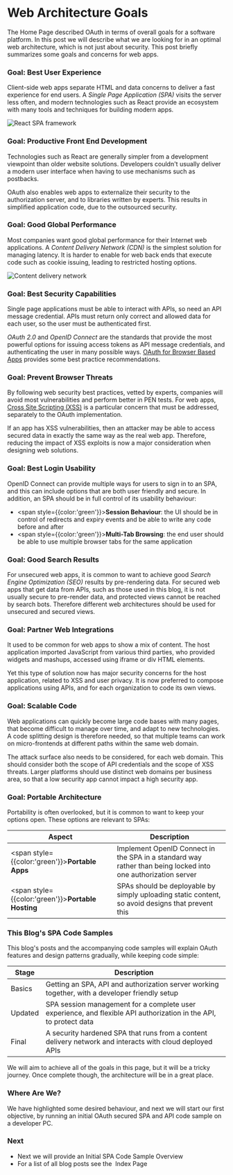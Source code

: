 # Web Architecture Goals

The <Link href='/'>Home Page</Link> described OAuth in terms of overall goals for a software platform. In this post we will describe what we are looking for in an optimal web architecture, which is not just about security. This post briefly summarizes some goals and concerns for web apps.

### Goal: Best User Experience

Client-side web apps separate HTML and data concerns to deliver a fast experience for end users. A *Single Page Application (SPA)* visits the server less often, and modern technologies such as React provide an ecosystem with many tools and techniques for building modern apps.

![React SPA framework](/images/10/react.jpg)

### Goal: Productive Front End Development

Technologies such as React are generally simpler from a development viewpoint than older website solutions. Developers couldn't usually deliver a modern user interface when having to use mechanisms such as postbacks.

OAuth also enables web apps to externalize their security to the authorization server, and to libraries written by experts. This results in simplified application code, due to the outsourced security.

### Goal: Good Global Performance

Most companies want good global performance for their Internet web applications. A *Content Delivery Network (CDN)* is the simplest solution for managing latency. It is harder to enable for web back ends that execute code such as cookie issuing, leading to restricted hosting options.

![Content delivery network](/images/10/cdn.jpg)

### Goal: Best Security Capabilities

Single page applications must be able to interact with APIs, so need an API message credential. APIs must return only correct and allowed data for each user, so the user must be authenticated first.

*OAuth 2.0* and *OpenID Connect* are the standards that provide the most powerful options for issuing access tokens as API message credentials, and authenticating the user in many possible ways. [OAuth for Browser Based Apps](https://datatracker.ietf.org/doc/html/draft-ietf-oauth-browser-based-apps) provides some best practice recommendations.

### Goal: Prevent Browser Threats

By following web security best practices, vetted by experts, companies will avoid most vulnerabilities and perform better in PEN tests. For web apps, [Cross Site Scripting (XSS)](https://owasp.org/www-community/attacks/xss/a) is a particular concern that must be addressed, separately to the OAuth implementation.

If an app has XSS vulnerabilities, then an attacker may be able to access secured data in exactly the same way as the real web app. Therefore, reducing the impact of XSS exploits is now a major consideration when designing web solutions.

### Goal: Best Login Usability

OpenID Connect can provide multiple ways for users to sign in to an SPA, and this can include options that are both user friendly and secure. In addition, an SPA should be in full control of its usability behaviour:

- <span style={{color:'green'}}>**Session Behaviour**</span>: the UI should be in control of redirects and expiry events and be able to write any code before and after
- <span style={{color:'green'}}>**Multi-Tab Browsing**</span>: the end user should be able to use multiple browser tabs for the same application

### Goal: Good Search Results

For unsecured web apps, it is common to want to achieve good *Search Engine Optimization (SEO)* results by pre-rendering data. For secured web apps that get data from APIs, such as those used in this blog, it is not usually secure to pre-render data, and protected views cannot be reached by search bots. Therefore different web architectures should be used for unsecured and secured views.

### Goal: Partner Web Integrations

It used to be common for web apps to show a mix of content. The host application imported JavaScript from various third parties, who provided widgets and mashups, accessed using iframe or div HTML elements.

Yet this type of solution now has major security concerns for the host application, related to XSS and user privacy. It is now preferred to compose applications using APIs, and for each organization to code its own views.

### Goal: Scalable Code

Web applications can quickly become large code bases with many pages, that become difficult to manage over time, and adapt to new technologies. A code splitting design is therefore needed, so that multiple teams can work on micro-frontends at different paths within the same web domain.

The attack surface also needs to be considered, for each web domain. This should consider both the scope of API credentials and the scope of XSS threats. Larger platforms should use distinct web domains per business area, so that a low security app cannot impact a high security app.

### Goal: Portable Architecture

Portability is often overlooked, but it is common to want to keep your options open. These options are relevant to SPAs:

| Aspect | Description |
| ------ | ----------- |
| <span style={{color:'green'}}>**Portable Apps**</span> | Implement OpenID Connect in the SPA in a standard way rather than being locked into one authorization server |
| <span style={{color:'green'}}>**Portable Hosting**</span> | SPAs should be deployable by simply uploading static content, so avoid designs that prevent this |

### This Blog's SPA Code Samples

This blog's posts and the accompanying code samples will explain OAuth features and design patterns gradually, while keeping code simple:

| Stage | Description |
| ----- | ----------- |
| <Link href='/posts/basicspa-overview'>Basics</Link> | Getting an SPA, API and authorization server working together, with a developer friendly setup |
| <Link href='/posts/improved-spa-code-sample-overview'>Updated</Link> | SPA session management for a complete user experience, and flexible API authorization in the API, to protect data |
| <Link href='/posts/final-spa-overview'>Final</Link> | A security hardened SPA that runs from a content delivery network and interacts with cloud deployed APIs |

We will aim to achieve all of the goals in this page, but it will be a tricky journey. Once complete though, the architecture will be in a great place.

### Where Are We?

We have highlighted some desired behaviour, and next we will start our first objective, by running an initial OAuth secured SPA and API code sample on a developer PC.

### Next

- Next we will provide an <Link href='/posts/basicspa-overview'>Initial SPA Code Sample Overview</Link>
- For a list of all blog posts see the  <Link href='/posts/index'>Index Page</Link>
